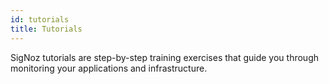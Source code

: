 ```yaml
---
id: tutorials
title: Tutorials
---
```


SigNoz tutorials are step-by-step training exercises that guide you through monitoring your applications and infrastructure.

<DocCardContainer>

<DocCard
    title="📄️ Spring Boot JVM Metrics"
    description="View JVM metrics from Spring Boot applications in SigNoz"
    href="/docs/tutorial/jvm-metrics/"
/>

<DocCard
    title="📄️ JMX Metrics"
    description="Collect JMX metrics from Java services"
    href="/docs/tutorial/jmx-metrics/"
/>

<DocCard
    title="📄️ MongoDB Metrics"
    description="View MongoDB metrics in SigNoz"
    href="/docs/tutorial/mongodb-metrics/"
/>

<DocCard
    title="📄️ Instrumenting Angular Frontend Web App"
    description="Instrument your Angular frontend app."
    href="/docs/tutorial/instrumenting-angular-frontend/"
/>

<DocCard
    title="📄️ S3 Integration With AWS IAM role in EKS"
    description="Integrate S3 cold storage in AWS EKS with IAM Role."
    href="/docs/tutorial/s3-integration-iam-role-eks/"
/>

<DocCard
    title="📄️ OCI Bucket Cold Storage Integration"
    description="Integrate OCI Bucket as Cold Storage."
    href="/docs/tutorial/oci-bucket-cold-storage-integration/"
/>

<DocCard
    title="📄️ OpenTelemetry Operator Usage"
    description="How to use OpenTelemetry Operator to ease Otelcol deployment and instrumentation in SigNoz."
    href="/docs/tutorial/opentelemetry-operator-usage/"
/>

<DocCard
    title="📄️ Secure SigNoz in Kubernetes using Ingress-NGINX and Cert-Manager"
    description="Set up TLS for SigNoz in Kubernetes using Ingress-NGINX and Cert-Manager."
    href="/docs/tutorial/setting-up-tls-for-signoz/"
/>

<DocCard
    title="📄️ Setting Up SSO SAML 2.0 With Keycloak"
    description="Setting up Single Sign-On (SSO) SAML 2.0 with Keycloak."
    href="/docs/tutorial/setting-up-sso-saml-with-keycloak/"
/>

<DocCard
    title="📄️ ClickHouse Queries for Building Dashboards and Alerts"
    description="Example ClickHouse queries to run analytics on observability data."
    href="/docs/tutorial/writing-clickhouse-queries-in-dashboard/"
/>

<DocCard
    title="📄️ Traefik Observability"
    description="Tutorial to export Traefik metrics and traces to SigNoz."
    href="/docs/tutorial/traefik-observability"
/>

</DocCardContainer>
